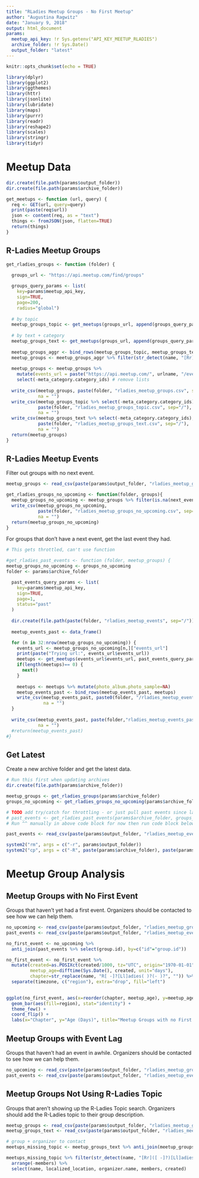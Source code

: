 ```yaml
---
title: "RLadies Meetup Groups - No First Meetup"
author: "Augustina Ragwitz"
date: "January 9, 2018"
output: html_document
params:
  meetup_api_key: !r Sys.getenv("API_KEY_MEETUP_RLADIES")
  archive_folder: !r Sys.Date()
  output_folder: "latest"
---
```


```r
knitr::opts_chunk$set(echo = TRUE)

library(dplyr)
library(ggplot2)
library(ggthemes)
library(httr)
library(jsonlite)
library(lubridate)
library(maps)
library(purrr)
library(readr)
library(reshape2)
library(scales)
library(stringr)
library(tidyr)
```

# Meetup Data

```r
dir.create(file.path(params$output_folder))
dir.create(file.path(params$archive_folder))

get_meetups <- function (url, query) {
  req <- GET(url, query=query)
  print(paste(req$url))
  json <- content(req, as = "text")
  things <- fromJSON(json, flatten=TRUE)
  return(things)
}
```

## R-Ladies Meetup Groups


```r

get_rladies_groups <- function (folder) {
  
  groups_url <- "https://api.meetup.com/find/groups"

  groups_query_params <- list(
    key=params$meetup_api_key, 
    sign=TRUE,
    page=200,
    radius="global")
  
  # by topic
  meetup_groups_topic <- get_meetups(groups_url, append(groups_query_params, c(topic_id=1513883, order="members")))
  
  # by text + category
  meetup_groups_text <- get_meetups(groups_url, append(groups_query_params, c(text="r-ladies", category=34)))
  
  meetup_groups_aggr <- bind_rows(meetup_groups_topic, meetup_groups_text %>% anti_join(meetup_groups_topic, by="id"))
  meetup_groups <- meetup_groups_aggr %>% filter(str_detect(name, "[Rr]([ -]?)[Ll]adies"))
  
  meetup_groups <- meetup_groups %>%
    mutate(events_url = paste("https://api.meetup.com/", urlname, "/events", sep="")) %>%
    select(-meta_category.category_ids) # remove lists
  
  write_csv(meetup_groups, paste(folder, "rladies_meetup_groups.csv", sep="/"), 
            na = "")
  write_csv(meetup_groups_topic %>% select(-meta_category.category_ids), 
            paste(folder, "rladies_meetup_groups_topic.csv", sep="/"), 
            na = "")
  write_csv(meetup_groups_text %>% select(-meta_category.category_ids), 
            paste(folder, "rladies_meetup_groups_text.csv", sep="/"), 
            na = "")
  return(meetup_groups)
}

```

## R-Ladies Meetup Events

Filter out groups with no next event.

```r
meetup_groups <- read_csv(paste(params$output_folder, "rladies_meetup_groups.csv", sep="/"))

get_rladies_groups_no_upcoming <- function(folder, groups){
  meetup_groups_no_upcoming <- meetup_groups %>% filter(is.na(next_event.id))
  write_csv(meetup_groups_no_upcoming, 
            paste(folder, "rladies_meetup_groups_no_upcoming.csv", sep="/"), 
            na = "")
  return(meetup_groups_no_upcoming)
}

```

For groups that don't have a next event, get the last event they had.

```r
# This gets throttled, can't use function

#get_rladies_past_events <- function (folder, meetup_groups) {
meetup_groups_no_upcoming <- groups_no_upcoming
folder <- params$archive_folder

  past_events_query_params <- list(
    key=params$meetup_api_key, 
    sign=TRUE,
    page=1,
    status="past"
  )
  
  dir.create(file.path(paste(folder, "rladies_meetup_events", sep="/")))
  
  meetup_events_past <- data_frame()

  for (n in 32:nrow(meetup_groups_no_upcoming)) {
    events_url <- meetup_groups_no_upcoming[n,]["events_url"]
    print(paste("Trying url:", events_url$events_url))
    meetups <- get_meetups(events_url$events_url, past_events_query_params)
    if(length(meetups)== 0) {
      next()
    }
  
    meetups <- meetups %>% mutate(photo_album.photo_sample=NA)
    meetup_events_past <- bind_rows(meetup_events_past, meetups)
    write_csv(meetup_events_past, paste0(folder, "/rladies_meetup_events/_meetup_events_past_", n, ".csv"),
              na = "")
  }
  
  write_csv(meetup_events_past, paste(folder,"rladies_meetup_events_past.csv", sep="/"), 
            na = "")
  #return(meetup_events_past)
#}
```

## Get Latest

Create a new archive folder and get the latest data.

```r

# Run this first when updating archives
dir.create(file.path(params$archive_folder))

meetup_groups <- get_rladies_groups(params$archive_folder)
groups_no_upcoming <- get_rladies_groups_no_upcoming(params$archive_folder, meetup_groups)

# TODO add try/catch for throttling - or just pull past events since last pull and merge with last pull
# past_events <- get_rladies_past_events(params$archive_folder, groups_no_upcoming)
# Run ^^ manually in above code block for now then run code block below to copy archive folder to output

past_events <- read_csv(paste(params$output_folder, "rladies_meetup_events_past.csv", sep="/"))

```

```r

system2("rm", args = c("-r", params$output_folder))
system2("cp", args = c("-R", paste(params$archive_folder), paste(params$output_folder)))

```

# Meetup Group Analysis

## Meetup Groups with No First Event

Groups that haven't yet had a first event. Organizers should be contacted to see how we can help them.

```r

no_upcoming <- read_csv(paste(params$output_folder, "rladies_meetup_groups_no_upcoming.csv", sep="/"))
past_events <- read_csv(paste(params$output_folder, "rladies_meetup_events_past.csv", sep="/"))

no_first_event <- no_upcoming %>% 
  anti_join(past_events %>% select(group.id), by=c("id"="group.id"))

no_first_event <- no_first_event %>%
  mutate(created=as.POSIXct(created/1000, tz="UTC", origin="1970-01-01"),
         meetup_age=difftime(Sys.Date(), created, unit="days"),
         chapter=str_replace(name, "R[ -]?[Ll]adies( )?(- )?", "")) %>%
  separate(timezone, c("region"), extra="drop", fill="left")
         

```

```r
       
ggplot(no_first_event, aes(x=reorder(chapter, meetup_age), y=meetup_age)) +
  geom_bar(aes(fill=region), stat="identity") +
  theme_few() +
  coord_flip() +
  labs(x="Chapter", y="Age (Days)", title="Meetup Groups with no First Event")
```

## Meetup Groups with Event Lag

Groups that haven't had an event in awhile. Organizers should be contacted to see how we can help them.

```r

no_upcoming <- read_csv(paste(params$output_folder, "rladies_meetup_groups.csv", sep="/"))
past_events <- read_csv(paste(params$output_folder, "rladies_meetup_events_past.csv", sep="/"))

```

## Meetup Groups Not Using R-Ladies Topic

Groups that aren't showing up the R-Ladies Topic search. Organizers should add the R-Ladies topic to their group description.

```r

meetup_groups <- read_csv(paste(params$output_folder, "rladies_meetup_groups.csv", sep="/"))
meetup_groups_text <- read_csv(paste(params$output_folder, "rladies_meetup_groups_text.csv", sep="/"))

# group + organizer to contact
meetups_missing_topic <- meetup_groups_text %>% anti_join(meetup_groups_topic, by="id")

meetups_missing_topic %>% filter(str_detect(name, "[Rr]([ -]?)[Ll]adies")) %>%
  arrange(-members) %>% 
  select(name, localized_location, organizer.name, members, created)

```




